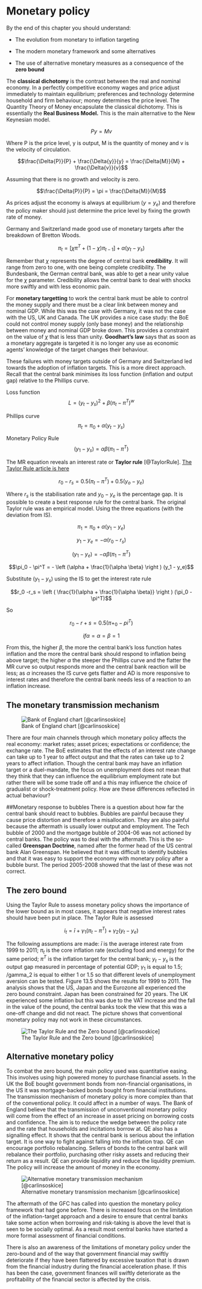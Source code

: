 # Monetary policy

By the end of this chapter you should understand: 

* The evolution from monetary to inflation targeting

* The modern monetary framework and some alternatives

* The use of alternative monetary measures as a consequence of the **zero bound**

The **classical dichotomy** is the contrast between the real and nominal economy.  In a perfectly competitive economy wages and price adjust immediately to maintain equilibrium; preferences and technology determine household and firm behaviour; money determines the price level.  The Quantity Theory of Money encapsulate the classical dichotomy. This is essentially the **Real Business Model.**  This is the main alternative to the New Keynesian model. 

$$Py = Mv$$

Where P is the price level, y is output, M is the quantity of money and v is the velocity of circulation. 

$$\frac{\Delta{P}}{P} + \frac{\Delta{y}}{y} = \frac{\Delta{M}}{M} + \frac{\Delta{v}}{v}$$

Assuming that there is no growth and velocity is zero. 

$$\frac{\Delta{P}}{P} = \pi = \frac{\Delta{M}}{M}$$

As prices adjust the economy is always at equilibrium $(y = y_e)$ and therefore the policy maker should just determine the price level by fixing the growth rate of money. 

Germany and Switzerland made good use of monetary targets after the breakdown of Bretton Woods. 

$$\pi_t = \left [ \chi \pi^T + (1 - \chi)\pi_{t-1} \right ] + \alpha (y_t - y_s)$$

Remember that $\chi$ represents the degree of central bank **credibility**. It will range from zero to one, with one being complete credibility. 
The Bundesbank, the German central bank, was able to get a near unity value for the $\chi$ parameter.  Credibility allows the central bank to deal with shocks more swiftly and with less economic pain. 

For **monetary targetting** to work the central bank must be able to control the money supply and there must be a clear link between money and nominal GDP. While this was the case with Germany, it was not the case with the US, UK and Canada. The UK provides a nice case study: the BoE could not control money supply (only base money) and the relationship between money and nominal GDP broke down.  This provides a constraint on the value of $\chi$ that is less than unity. **Goodhart's law** says that as soon as a monetary aggregate is targeted it is no longer any use as economic agents' knowledge of the target changes their behaviour. 

These failures with money targets outside of Germany and Switzerland led towards the adoption of inflation targets. This is a more direct approach. Recall that the central bank minimises its loss function (inflation and output gap) relative to the Phillips curve. 

Loss function
$$L = (y_t - y_s)^2 + \beta(\pi_t - \pi^T)^w$$

Phillips curve
$$\pi_t = \pi_0 + \alpha(y_t - y_s)$$

Monetary Policy Rule
$$(y_1 - y_s) = \alpha \beta (\pi_1 - \pi^T)$$


The MR equation reveals an interest rate or **Taylor rule** [@TaylorRule].  [The Taylor Rule article is here](https://web.stanford.edu/~johntayl/Onlinepaperscombinedbyyear/1993/Discretion_versus_Policy_Rules_in_Practice.pdf)

$$r_0 - r_s = 0.5(\pi_t - \pi^T) + 0.5(y_o - y_e)$$

Where $r_s$ is the stabilisation rate and $y_0 - y_e$ is the percentage gap. It is possible to create a best response rule for the central bank. The original Taylor rule was an empirical model. Using the three equations (with the deviation from IS). 

$$\pi_1 = \pi_0 + \alpha(y_1 - y_e)$$

$$y_1 - y_e = -\alpha(r_0 - r_s)$$

$$(y_1 - y_e) = -\alpha\beta(\pi_1 - \pi^T)$$

$$\pi_0 - \pi^T = - \left (\alpha + \frac{1}{\alpha \beta} \right ) (y_1 - y_e)$$

Substitute $(y_1 - y_s)$ using the IS to get the interest rate rule

$$r_0 -r_s = \left ( \frac{1}{\alpha + \frac{1}{\alpha \beta}} \right ) (\pi_0 - \pi^T)$$

So 

$$r_0 - r+s = 0.5(\pi+_0 - pi^T) $$

$$if \alpha = \alpha = \beta = 1$$

From this, the higher $\beta,$ the more the central bank's loss function hates inflation and the more the central bank should respond to inflation being above target; the higher $\alpha$ the steeper the Phillips curve and the flatter the MR curve so output responds more and the central bank reaction will be less; as $\alpha$ increases the IS curve gets flatter and AD is more responsive to interest rates and therefore the central bank needs less of a reaction to an inflation increase. 

## The monetary transmission mechanism
![Bank of England chart [@carlinsoskice]](./Figures/Money2/BoEMT.png)

There are four main channels through which monetary policy affects the real economy: market rates; asset prices; expectations or confidence; the exchange rate. The BoE estimates that the effects of an interest rate change can take up to 1 year to affect output and that the rates can take up to 2 years to affect inflation. Though the central bank may have an inflation target or a duel-mandate, the focus on unemployment does not mean that they think that they can influence the equilibrium employment rate but rather there will be some trade off and a this may influence the choice of gradualist or shock-treatment policy. How are these differences reflected in actual behaviour?  

##Monetary response to bubbles
There is a question about how far the central bank should react to bubbles.  Bubbles are painful because they cause price distortion and therefore a misallocation. They are also painful because the aftermath is usually lower output and employment. The Tech bubble of 2000 and the mortgage bubble of 2004-06 was not actioned by central banks. The policy was to deal with the aftermath. This is the so-called **Greenspan Doctrine**, named after the former head of the US central bank Alan Greenspan.  He believed that it was difficult to identify bubbles and that it was easy to support the economy with monetary policy after a bubble burst.  The period 2005-2008 showed that the last of these was not correct. 

## The zero bound
Using the Taylor Rule to assess monetary policy shows the importance of the lower bound as in most cases, it appears that negative interest rates should have been put in place. The Taylor Rule is assessed

$$i_t = \bar{i} + \gamma_1(\pi_t - \pi^T) + \gamma_2(y_t - y_e)$$

The following assumptions are made: $\bar{i}$ is the average interest rate from 1999 to 2011; $\pi_t$ is the core inflation rate (excluding food and energy) for the same period; $\pi^T$ is the inflation target for the central bank; $y_t - y_s$ is the output gap measured in percentage of potential GDP; $\gamma_1$ is equal to 1.5; /gamma_2 is equal to either 1 or 1.5 so that different levels of unemployment aversion can be tested. Figure 13.5 shows the results for 1999 to 2011.  The analysis shows that the US, Japan and the Eurozone all experienced the zero bound constraint. Japan has been constrained for 20 years.  The UK experienced some inflation but this was due to the VAT increase and the fall in the value of the pound, the central banks took the view that this was a one-off change and did not react.  The picture shows that conventional monetary policy may not work in these circumstances. 

![The Taylor Rule and the Zero bound [@carlinsoskice]](./Figures/Money2/ZB.png)

## Alternative monetary policy
To combat the zero bound, the main policy used was quantitative easing. This involves using high powered money to purchase financial assets. In the UK the BoE bought government bonds from non-financial organisations, in the US it was mortgage-backed bonds bought from financial institutions. The transmission mechanism of monetary policy is more complex than that of the conventional policy. It could affect in a number of ways. The Bank of England believe that the transmission of unconventional monetary policy will come from the effect of an increase in asset pricing on borrowing costs and confidence. The aim is to reduce the wedge between the policy rate and the rate that households and incitations borrow at. QE also has a signalling effect.  It shows that the central bank is serious about the inflation target. It is one way to fight against falling into the inflation trap. QE can encourage portfolio rebalancing. Sellers of bonds to the central bank will rebalance their portfolio, purchasing  other risky assets and reducing their return as a result. QE can provide liquidity and reduce the liquidity premium. The policy will increase the amount of money in the economy. 

![Alternative monetary transmission mechanism [@carlinsoskice]](./Figures/Money2/BoEMTM2.jpg)

The aftermath of the GFC has called into question the monetary policy framework that had gone before. There is increased focus on the limitation of the inflation-target approach and a desire to ensure that central banks take some action when borrowing and risk-taking is above the level that is seen to be socially optimal. As a result most central banks have started a more formal assessment of financial conditions. 

There is also an awareness of the limitations of monetary policy under the zero-bound and of the way that government financial may swiftly deteriorate if they have been flattered by excessive taxation that is drawn from the financial industry during the financial acceleration phase. If this has been the case, government finances will swiftly deteriorate as the profitability of the financial sector is affected by the crisis. 


 

